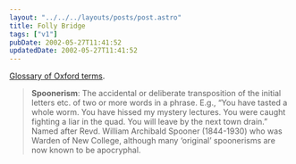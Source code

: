 ```yaml
---
layout: "../../../layouts/posts/post.astro"
title: Folly Bridge
tags: ["v1"]
pubDate: 2002-05-27T11:41:52
updatedDate: 2002-05-27T11:41:52
---
```


[Glossary of Oxford terms][1].

> **Spoonerism**: The accidental or deliberate transposition of the initial letters etc. of two or more words in a phrase. E.g., &#8220;You have tasted a whole worm. You have hissed my mystery lectures. You were caught fighting a liar in the quad. You will leave by the next town drain.&#8221; Named after Revd. William Archibald Spooner (1844-1930) who was Warden of New College, although many &#8216;original&#8217; spoonerisms are now known to be apocryphal.

[1]: http://web.comlab.ox.ac.uk/oxinfo/guide/glossary.html "Glossary of Oxford terms"
